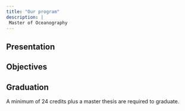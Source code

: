 ```yaml
---
title: "Our program"
description: |
 Master of Oceanography
---
```


## Presentation



## Objectives

## Graduation

A minimum of 24 credits plus a master thesis are required to graduate. 